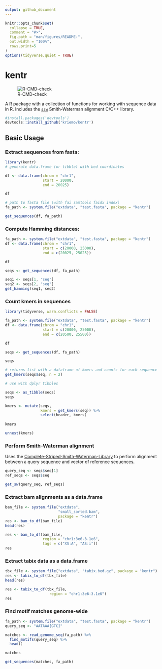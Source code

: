 ```yaml
---
output: github_document
---
```


```r
knitr::opts_chunk$set(
  collapse = TRUE,
  comment = "#>",
  fig.path = "man/figures/README-",
  out.width = "100%",
  rows.print=5
)
options(tidyverse.quiet = TRUE)
```

# kentr 

![R-CMD-check](https://github.com/kriemo/kentr/workflows/R-CMD-check/badge.svg)


A R package with a collection of functions for working with sequence data in R. Includes the [`ssw`](https://github.com/mengyao/Complete-Striped-Smith-Waterman-Library) Smith-Waterman  alignment C/C++ library.

```r
#install.packages('devtools')
devtools::install_github('kriemo/kentr')
```

## Basic Usage

### Extract sequences from fasta:
```r
library(kentr)
# generate data.frame (or tibble) with bed coordinates

df <- data.frame(chrom = "chr1",
                 start = 20000,
                 end = 20025)

df

# path to fasta file (with fai samtools faidx index)
fa_path <- system.file("extdata", "test.fasta", package = "kentr")

get_sequences(df, fa_path)
```

### Compute Hamming distances:

```r
fa_path <- system.file("extdata", "test.fasta", package = "kentr")
df <- data.frame(chrom = "chr1",
                 start = c(20000, 25000),
                 end = c(20025, 25025))

df

seqs <- get_sequences(df, fa_path)

seq1 <- seqs[1, "seq"]
seq2 <- seqs[2, "seq"]
get_hamming(seq1, seq2)
```


### Count kmers in sequences

```r
library(tidyverse, warn.conflicts = FALSE)

fa_path <- system.file("extdata", "test.fasta", package = "kentr")
df <- data.frame(chrom = "chr1",
                 start = c(20000, 25000),
                 end = c(20500, 25500))

df

seqs <- get_sequences(df, fa_path)

seqs

# returns list with a dataframe of kmers and counts for each sequence
get_kmers(seqs$seq, n = 2)

# use with dplyr tibbles 

seqs <- as_tibble(seqs)
seqs

kmers <- mutate(seqs, 
                kmers = get_kmers(seq)) %>% 
                select(header, kmers) 
                
kmers

unnest(kmers)
```

### Perform Smith-Waterman alignment

Uses the [Complete-Striped-Smith-Waterman-Library](https://github.com/mengyao/Complete-Striped-Smith-Waterman-Library) to perform alignment between a query sequence and vector of reference sequences. 
```r
query_seq <- seqs$seq[1]
ref_seqs <- seqs$seq

get_sw(query_seq, ref_seqs)
```


### Extract bam alignments as a data.frame

```r

bam_file <- system.file("extdata",
                        "small_sorted.bam", 
                        package = "kentr")
res <- bam_to_df(bam_file)
head(res)

res <- bam_to_df(bam_file,
                 region = "chr1:3e6-3.1e6",
                 tags = c("XS:A", "AS:i"))
res
```

### Extract tabix data as a data.frame

```r
tbx_file <- system.file("extdata", "tabix.bed.gz", package = "kentr")
res <- tabix_to_df(tbx_file)
head(res)

res <- tabix_to_df(tbx_file,
                    region = "chr1:3e6-3.1e6")
res
```


### Find motif matches genome-wide

```r
fa_path <- system.file("extdata", "test.fasta", package = "kentr")
query_seq <- "AATAAA[GTC]"

matches <- read_genome_seq(fa_path) %>% 
  find_motifs(query_seq) %>% 
  head()

matches

get_sequences(matches, fa_path)
```
